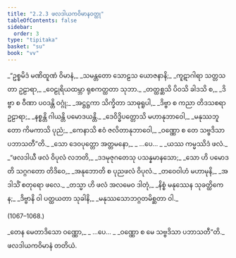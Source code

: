 ```yaml
---
title: "2.2.3 ဖလဒါယကဝိမာနဝတ္ထု"
tableOfContents: false
sidebar:
  order: 3
type: "tipitaka"
basket: "su"
book: "vv"
---
```



<DynamicBreadcrumb />

<Division number="1060" book="vv" e="ch" v="19" p="97">

<Paragraph number="908" type="verses" book="vv">
_“ဥစ္စမိဒံ မဏိထူဏံ ဝိမာနံ,_  
_သမန္တတော သောဠသ ယောဇနာနိ;_  
_ကူဋာဂါရာ သတ္တသတာ ဥဠာရာ,_  
_ဝေဠုရိယထမ္ဘာ ရုစကတ္ထတာ သုဘာ._  

</Paragraph>

</Division>
<Division number="1061" book="vv" e="ch" v="19" p="97">

<Paragraph number="909" type="verses" book="vv">
_တတ္ထစ္ဆသိ ပိဝသိ ခါဒသိ စ,_  
_ဒိဗ္ဗာ စ ဝီဏာ ပဝဒန္တိ ဝဂ္ဂုံ;_  
_အဋ္ဌဋ္ဌကာ သိက္ခိတာ သာဓုရူပါ,_  
_ဒိဗ္ဗာ စ ကညာ တိဒသစရာ ဥဠာရာ;_  
_နစ္စန္တိ ဂါယန္တိ ပမောဒယန္တိ._  

</Paragraph>

</Division>
<Division number="1062" book="vv" e="ch" v="19" p="97">

<Paragraph number="910" type="verses" book="vv">
_ဒေဝိဒ္ဓိပတ္တောသိ မဟာနုဘာဝေါ,_  
_မနုဿဘူတော ကိမကာသိ ပုညံ;_  
_ကေနာသိ ဧဝံ ဇလိတာနုဘာဝေါ,_  
_ဝဏ္ဏော စ တေ သဗ္ဗဒိသာ ပဘာသတီ”တိ._  

</Paragraph>

</Division>
<Division number="1063" book="vv" e="ch" v="19" p="97">

<Paragraph number="911" type="verses" book="vv">
_သော ဒေဝပုတ္တော အတ္တမနော,_  
_ …ပေ… _  
_ယဿ ကမ္မဿိဒံ ဖလံ._  

</Paragraph>

</Division>
<Division number="1064" book="vv" e="ch" v="19" p="97">

<Paragraph number="912" type="verses" book="vv">
_“ဖလဒါယီ ဖလံ ဝိပုလံ လဘတိ,_  
_ဒဒမုဇုဂတေသု ပသန္နမာနသော;_  
_သော ဟိ ပမောဒတိ သဂ္ဂဂတော တိဒိဝေ,_  
_အနုဘောတိ စ ပုညဖလံ ဝိပုလံ._  

</Paragraph>

</Division>
<Division number="1065" book="vv" e="ch" v="19" p="97">

<Paragraph number="913" type="verses" book="vv">
_တဝေဝါဟံ မဟာမုနိ,_  
_အဒါသိံ စတုရော ဖလေ._  

</Paragraph>

</Division>
<Division number="1066" book="vv" e="ch" v="19" p="97">

<Paragraph number="914" type="verses" book="vv">
_တသ္မာ ဟိ ဖလံ အလမေဝ ဒါတုံ,_  
_နိစ္စံ မနုဿေန သုခတ္ထိကေန;_  
_ဒိဗ္ဗာနိ ဝါ ပတ္ထယတာ သုခါနိ,_  
_မနုဿသောဘဂ္ဂတမိစ္ဆတာ ဝါ._  


(1067–1068.)
</Paragraph>

<Paragraph number="915" type="verses" book="vv">
_တေန မေတာဒိသော ဝဏ္ဏော,_  
_ …ပေ… _  
_ဝဏ္ဏော စ မေ သဗ္ဗဒိသာ ပဘာသတီ”တိ._  


</Paragraph>
</Division>

<Paragraph number="916" type="center" book="vv">
ဖလဒါယကဝိမာနံ တတိယံ.
</Paragraph>